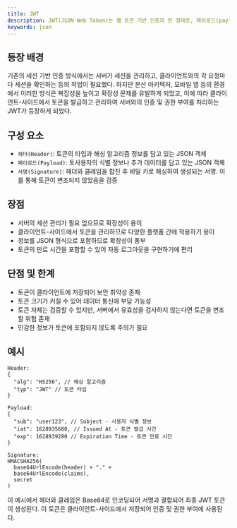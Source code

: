 ```yaml
---
title: JWT
description: JWT(JSON Web Token)는 웹 토큰 기반 인증의 한 형태로, 페이로드(payload) 정보를 JSON 형식으로 인코딩하여 생성되는 토큰이다. 주로 사용자 인증과 권한 부여를 위해 사용되며, 특히 웹 애플리케이션에서 세션 기반 인증을 대체하는 데 사용된다.
keywords: json
---
```


## 등장 배경

기존의 세션 기반 인증 방식에서는 서버가 세션을 관리하고, 클라이언트와의 각 요청마다 세션을 확인하는 등의 작업이 필요했다. 하지만 분산 아키텍처, 모바일 앱 등의 환경에서 이러한 방식은 복잡성을 높이고 확장성 문제를 유발하게 되었고, 이에 따라 클라이언트-사이드에서 토큰을 발급하고 관리하여 서버와의 인증 및 권한 부여를 처리하는 JWT가 등장하게 되었다.

## 구성 요소

- `헤더(Header)`: 토큰의 타입과 해싱 알고리즘 정보를 담고 있는 JSON 객체
- `페이로드(Payload)`: 토사용자의 식별 정보나 추가 데이터를 담고 있는 JSON 객체
- `서명(Signature)`: 헤더와 클레임을 합친 후 비밀 키로 해싱하여 생성되는 서명. 이를 통해 토큰이 변조되지 않았음을 검증

## 장점

- 서버의 세션 관리가 필요 없으므로 확장성이 용이
- 클라이언트-사이드에서 토큰을 관리하므로 다양한 플랫폼 간에 적용하기 용이
- 정보를 JSON 형식으로 포함하므로 확장성이 풍부
- 토큰의 만료 시간을 포함할 수 있어 자동 로그아웃을 구현하기에 편리

## 단점 및 한계

- 토큰이 클라이언트에 저장되어 보안 취약성 존재
- 토큰 크기가 커질 수 있어 데이터 통신에 부담 가능성
- 토큰 자체는 검증할 수 있지만, 서버에서 유효성을 검사하지 않는다면 토큰을 변조할 위험 존재
- 민감한 정보가 토큰에 포함되지 않도록 주의가 필요

## 예시

```plaintext
Header:
{
  "alg": "HS256", // 해싱 알고리즘
  "typ": "JWT" // 토큰 타입
}

Payload:
{
  "sub": "user123", // Subject - 사용자 식별 정보
  "iat": 1628935680, // Issued At - 토큰 발급 시간
  "exp": 1628939280 // Expiration Time - 토큰 만료 시간
}

Signature:
HMACSHA256(
  base64UrlEncode(header) + "." +
  base64UrlEncode(claims),
  secret
)
```

이 예시에서 헤더와 클레임은 Base64로 인코딩되어 서명과 결합되어 최종 JWT 토큰이 생성된다. 이 토큰은 클라이언트-사이드에서 저장되어 인증 및 권한 부여에 사용된다.
